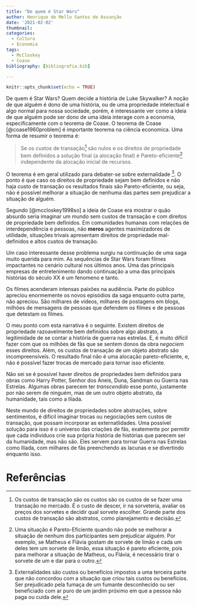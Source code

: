 ```yaml
---
title: "De quem é Star Wars"
author: Henrique de Mello Santos de Assunção
date: '2021-02-02'
thumbnail:
categories:
  - Cultura
  - Economia
tags:
  - McCloskey
  - Coase
bibliography: [bibliografia.bib]

---
```


```r
knitr::opts_chunk$set(echo = TRUE)
```

De quem é Star Wars? Quem decide a história de Luke Skywalker? A noção de que alguém é dono de uma história, ou de uma propriedade intelectual é algo normal para nossa sociedade, porém, é interessante ver como a ideia de que alguém pode ser dono de uma ideia interage com a economia, especificamente com o teorema de Coase. O teorema de Coase [@coase1960problem] é importante teorema na ciência economica. Uma forma de resumir o teorema é:

> Se os custos de transação[^1] são nulos e os direitos de propriedade bem definidos a solução final (a alocação final) é Pareto-eficiente[^2] independente da alocação inicial de recursos.

O teorema é em geral utilizado para debater-se sobre externalidade [^3]. O ponto é que caso os direitos de propriedade sejam bem definidos e não haja custo de transação os resultados finais são Pareto-eficiente, ou seja, não é possível melhorar a situação de nenhuma das partes sem prejudicar a situação de alguém.

Segundo [@mccloskey1998so] a ideia de Coase era mostrar o quão absurdo seria imaginar um mundo sem custos de transação e com direitos de propriedade bem definidos. Em comunidades humanas com relações de interdependência e pessoas, não **meros** agentes maximizadores de utilidade, situações trivais apresentam direitos de propriedade mal-definidos e altos custos de transação. 

Um caso interessante desse problema surgiu na continuação de uma saga muito querida para mim. As sequências de Star Wars foram filmes impactantes no cenário cultural nos últimos anos. Uma das principais empresas de entretenimento dando continuação a uma das principais histórias do século XX é um fenomeno e tanto.

Os filmes acenderam intensas paixões na audiência. Parte do público apreciou enormemente os novos episódios da saga enquanto outra parte, não apreciou. São milhares de vídeos, milhares de postagens em blogs, milhões de mensagens de pessoas que defendem os filmes e de pessoas que detestam os filmes. 

O meu ponto com esta narrativa é o seguinte. Existem direitos de propriedade razoavelmente bem definidos sobre algo abstrato, a legitimidade de se contar a história de guerra nas estrelas. E, é muito difícil fazer com que os milhões de fãs que se sentem donos da obra _negociem_ esses direitos. Além, os custos de transação de um objeto abstrato são incompreensíveis. O resultado final não é uma alocação pareto-eficiente, e, não é possível fazer trocas de mercado para tornar isso eficiente. 

Não sei se é possível haver direitos de propriedades bem definidos para obras como Harry Potter, Senhor dos Áneis, Duna, Sandman ou Guerra nas Estrelas. Algumas obras parecem ter _transcendido_ esse ponto, justamente por não serem de ninguém, mas de um outro objeto abstrato, da humanidade, tais como a Ilíada. 

Neste mundo de direitos de propriedades sobre abstrações, sobre sentimentos, é difícil imaginar trocas ou negociações sem custos de transação, que possam incorporar as externatlidades. Uma possível solução para isso é o universo das criações de fãs, exatemente por permitir que cada indivíduos crie sua própria história de histórias que parecem ser da humanidade, mas não são. Eles servem para tornar Guerra nas Estrelas como Ilíada, com milhares de fãs preenchendo as lacunas e se divertindo enquanto isso.

[^1]: Os custos de transação são os custos são os custos de se fazer uma transação no mercado. É o custo de descer, ir na sorveteria, avaliar os preços dos sorvetes e decidir qual sorvete escolher. Grande parte dos custos de transação são abstratos, como planejamento e decisão.

[^2]: Uma situação é Pareto-Eficiente quando não pode se melhorar a situação de nenhum dos participantes sem prejudicar alguém. Por exemplo, se Matheus e Flávia gostam de sorvete de limão e cada um deles tem um sorvete de limão, essa situação é pareto eficiente, pois para melhorar a situação de Matheus, ou Flávia, é necessário tirar o sorvete de um e dar para o outro.

[^3]: Externalidades são custos ou benefícios impostos a uma terceira parte que não concordou com a situação que criou tais custos ou benefícios. Ser prejudicado pela fumaça de um fumante desconhecido ou ser beneficiado com ar puro de um jardim próximo em que a pessoa não paga ou cuida dele.

# Referências